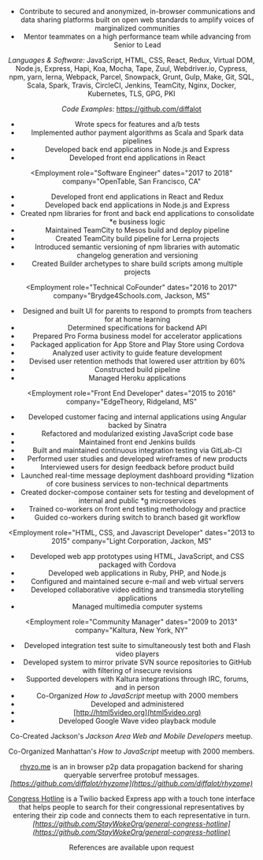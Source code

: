


<SEO title="Alice Davis Curriculum Vitae" />

<Header
  name="Alice Davis"
  location="San Francisco, CA"
  email="alice@diff.mx"
  website="https://diff.mx/"
/>

<Section title="Objective">

* Contribute to secured and anonymized, in-browser communications and data sharing platforms built on open web standards to amplify voices of marginalized communities
* Mentor teammates on a high performance team while advancing from Senior to Lead

<!-- * Train members of marginalized groups for entry level positions in software engineering and empower them to build their own web development consultancies -->

</Section>

<Section title="Computer Skills">

*Languages & Software:*
JavaScript,
HTML, CSS,
React,
Redux,
Virtual DOM,
Node.js, Express, Hapi, Koa,
Mocha, Tape, Zuul, Webdriver.io, Cypress,
npm, yarn, lerna,
Webpack, Parcel, Snowpack,
Grunt, Gulp, Make,
Git,
SQL, Scala, Spark,
Travis, CircleCI, Jenkins, TeamCity,
Nginx,
Docker, Kubernetes,
TLS, GPG, PKI

_Code Examples:_ <a href="https://github.com/diffalot" target="_blank" rel="noreferrer">https://github.com/diffalot</a>

</Section>

<Section title="Experience">
<Employment
  role="Senior Software Engineer"
  dates="2019 to 2020"
  company="Medium.com, San Francisco, CA"
>

* Wrote specs for features and a/b tests
* Implemented author payment algorithms as Scala and Spark data pipelines
* Developed back end applications in Node.js and Express
* Developed front end applications in React

</Employment>

<Employment
  role="Software Engineer"
  dates="2017 to 2018"
  company="OpenTable, San Francisco, CA"
>

 * Developed front end applications in React and Redux
 * Developed back end applications in Node.js and Express
 * Created npm libraries for front and back end applications to consolidate
 *e business logic
 * Maintained TeamCity to Mesos build and deploy pipeline
 * Created TeamCity build pipeline for Lerna projects
 * Introduced semantic versioning of npm libraries with automatic changelog generation and versioning
 * Created Builder archetypes to share build scripts among multiple projects

</Employment>

<Employment
  role="Technical CoFounder"
  dates="2016 to 2017"
  company="Brydge4Schools.com, Jackson, MS"
>

* Designed and built UI for parents to respond to prompts from teachers for at home learning
* Determined specifications for backend API
* Prepared Pro Forma business model for accelerator applications
* Packaged application for App Store and Play Store using Cordova
* Analyzed user activity to guide feature development
* Devised user retention methods that lowered user attrition by 60%
* Constructed build pipeline
* Managed Heroku applications

</Employment>





<Employment
  role="Front End Developer"
  dates="2015 to 2016"
  company="EdgeTheory, Ridgeland, MS"
>

* Developed customer facing and internal applications using Angular backed by Sinatra
* Refactored and modularized existing JavaScript code base
* Maintained front end Jenkins builds
* Built and maintained continuous integration testing via GitLab-CI
* Performed user studies and developed wireframes of new products
* Interviewed users for design feedback before product build
* Launched real-time message deployment dashboard providing
*lization of core business services to non-technical departments
* Created docker-compose container sets for testing and development of internal and public
*g microservices
* Trained co-workers on front end testing methodology and practice
* Guided co-workers during switch to branch based git workflow

</Employment>


<Employment
  role="HTML, CSS, and Javascript Developer"
  dates="2013 to 2015"
  company="Light Corporation, Jackon, MS"
>

* Developed web app prototypes using HTML, JavaScript, and CSS packaged with Cordova
* Developed web applications in Ruby, PHP, and Node.js
* Configured and maintained secure e-mail and web virtual servers
* Developed collaborative video editing and transmedia storytelling applications
* Managed multimedia computer systems

</Employment>






<Employment
  role="Community Manager"
  dates="2009 to 2013"
  company="Kaltura, New York, NY"
>

* Developed integration test suite to simultaneously test both and Flash video players
* Developed system to mirror private SVN source repositories to GitHub with filtering of insecure revisions
* Supported developers with Kaltura integrations through IRC, forums, and in person
* Co-Organized _How to JavaScript_ meetup with 2000 members
* Developed and administered
* [http://html5video.org](html5video.org)
* Developed Google Wave video playback module

</Employment>
</Section>



<Section title="Community Organization">

Co-Created Jackson's _Jackson Area Web and Mobile Developers_ meetup.

Co-Organized Manhattan's _How to JavaScript_ meetup with 2000 members.

</Section>

<Section title="Current Projects">

[rhyzo.me](https://github.com/diffalot/rhyzome) is an in browser p2p data propagation backend for sharing queryable serverfree protobuf messages. _[https://github.com/diffalot/rhyzome](https://github.com/diffalot/rhyzome)_



[Congress Hotline](https://github.com/StayWokeOrg/general-congress-hotline) is a Twilio backed Express app with a touch tone interface that helps people to search for their congressional representatives by entering their zip code and connects them to each representative in turn. _[https://github.com/StayWokeOrg/general-congress-hotline](https://github.com/StayWokeOrg/general-congress-hotline)_

</Section>

<Section title="References">

References are available upon request

</Section>
